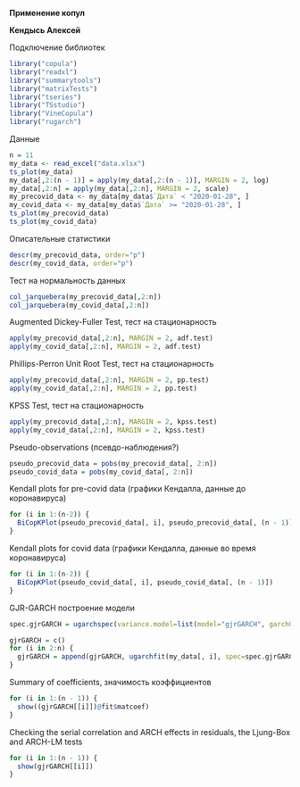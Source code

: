 **Применение копул**

**Кендысь Алексей**

Подключение библиотек
```{r}
library("copula")
library("readxl")
library("summarytools")
library("matrixTests")
library("tseries")
library("TSstudio")
library("VineCopula")
library("rugarch")
```

Данные
```{r}
n = 11
my_data <- read_excel("data.xlsx")
ts_plot(my_data)
my_data[,2:(n - 1)] = apply(my_data[,2:(n - 1)], MARGIN = 2, log)
my_data[,2:n] = apply(my_data[,2:n], MARGIN = 2, scale)
my_precovid_data <- my_data[my_data$`Дата` < "2020-01-28", ]
my_covid_data <- my_data[my_data$`Дата` >= "2020-01-28", ]
ts_plot(my_precovid_data)
ts_plot(my_covid_data)
```

Описательные статистики
```{r}
descr(my_precovid_data, order="p")
descr(my_covid_data, order="p")
```
Тест на нормальность данных
```{r}
col_jarquebera(my_precovid_data[,2:n])
col_jarquebera(my_covid_data[,2:n])
```
Augmented Dickey-Fuller Test, тест на стационарность
```{r}
apply(my_precovid_data[,2:n], MARGIN = 2, adf.test)
apply(my_covid_data[,2:n], MARGIN = 2, adf.test)
```
Phillips-Perron Unit Root Test, тест на стационарность
```{r}
apply(my_precovid_data[,2:n], MARGIN = 2, pp.test)
apply(my_covid_data[,2:n], MARGIN = 2, pp.test)
```
KPSS Test, тест на стационарность
```{r}
apply(my_precovid_data[,2:n], MARGIN = 2, kpss.test)
apply(my_covid_data[,2:n], MARGIN = 2, kpss.test)
```
Pseudo-observations (псевдо-наблюдения?)
```{r}
pseudo_precovid_data = pobs(my_precovid_data[, 2:n])
pseudo_covid_data = pobs(my_covid_data[, 2:n])
```

Kendall plots for pre-covid data (графики Кендалла, данные до коронавируса)
```{r}
for (i in 1:(n-2)) {
  BiCopKPlot(pseudo_precovid_data[, i], pseudo_precovid_data[, (n - 1)])
}
```

Kendall plots for covid data (графики Кендалла, данные во время коронавируса)
```{r}
for (i in 1:(n-2)) {
  BiCopKPlot(pseudo_covid_data[, i], pseudo_covid_data[, (n - 1)])
}
```

GJR-GARCH построение модели
```{r}
spec.gjrGARCH = ugarchspec(variance.model=list(model="gjrGARCH", garchOrder=c(1,1)), mean.model=list(armaOrder=c(0,0), include.mean=FALSE), distribution.model="sstd")

gjrGARCH = c()
for (i in 2:n) {
  gjrGARCH = append(gjrGARCH, ugarchfit(my_data[, i], spec=spec.gjrGARCH))
}
```

Summary of coefficients, значимость коэффициентов
```{r}
for (i in 1:(n - 1)) {
  show((gjrGARCH[[i]])@fit$matcoef)
}
```

Checking the serial correlation and ARCH effects in residuals, the Ljung-Box and ARCH-LM tests
```{r}
for (i in 1:(n - 1)) {
  show(gjrGARCH[[i]])
}
```